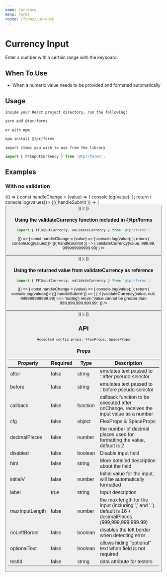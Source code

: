 ```yaml
---
name: Currency
menu: Forms
route: /forms/currency
---
```



# Currency Input

Enter a number within certain range with the keyboard.

## When To Use

- When a numeric value needs to be provided and formated automatically

## Usage

`Inside your React project directory, run the following:`

```js
yarn add @tpr/forms
```

`or with npm`

```js
npm install @tpr/forms
```

`import items you wish to use from the library`

```js
import { FFInputCurrency } from '@tpr/forms';
```

## Examples

### With no validation

<Playground>
	{() => {
		const handleChange = (value) => {
			console.log(value);
		};
		return (
			<Form onSubmit={(values) => console.log(values)}>
				{({ handleSubmit }) => (
					<form onSubmit={handleSubmit}>
						<FFInputCurrency
							name="income"
							label="Annual income"
							hint="total amount of income for last year, in GBP"
							before="£"
							inputWidth={5}
							cfg={{ my: 5 }}
							required={false}
							noLeftBorder={true}
							optionalText={false}
							callback={handleChange}
						/>
						<button
							type="submit"
							style={{ display: 'none' }}
							children="Submit"
						/>
					</form>
				)}
			</Form>
		);
	}}
</Playground>

### Using the validateCurrency function included in @tpr/forms

```js
import { FFInputCurrency, validateCurrency } from '@tpr/forms';
```

<Playground>
	{() => {
		const handleChange = (value) => {
			console.log(value);
		};
		return (
			<Form onSubmit={(values) => console.log(values)}>
				{({ handleSubmit }) => (
					<form onSubmit={handleSubmit}>
						<FFInputCurrency
							name="income"
							label="Annual income"
							hint="total amount of income for last year, in GBP"
							before="£"
							inputWidth={5}
							cfg={{ my: 5 }}
							required={false}
							noLeftBorder={true}
							optionalText={false}
							callback={handleChange}
							validate={(value) =>
								validateCurrency(value, 999.99, 999999999999.99)
							}
						/>
						<button
							type="submit"
							style={{ display: 'none' }}
							children="Submit"
						/>
					</form>
				)}
			</Form>
		);
	}}
</Playground>

### Using the returned value from validateCurrency as reference

```js
import { FFInputCurrency, validateCurrency } from '@tpr/forms';
```

<Playground>
	{() => {
		const handleChange = (value) => {
			console.log(value);
		};
		return (
			<Form onSubmit={(values) => console.log(values)}>
				{({ handleSubmit }) => (
					<form onSubmit={handleSubmit}>
						<FFInputCurrency
							name="income"
							label="Annual income"
							hint="total amount of income for last year, in GBP"
							before="£"
							inputWidth={5}
							cfg={{ my: 5 }}
							required={false}
							noLeftBorder={true}
							optionalText={false}
							callback={handleChange}
							validate={(value) => {
								if (validateCurrency(value, null, 999999999999.99) === 'tooBig')
									return 'Value cannot be greater than 999,999,999,999.99';
							}}
						/>
						<button
							type="submit"
							style={{ display: 'none' }}
							children="Submit"
						/>
					</form>
				)}
			</Form>
		);
	}}
</Playground>

## API

```
Accepted config props: FlexProps, SpaceProps
```

### Props

| Property       | Required | Type     | Description                                                                                              |
| -------------- | -------- | -------- | -------------------------------------------------------------------------------------------------------- |
| after          | false    | string   | emulates text passed to ::after pseudo-selector                                                          |
| before         | false    | string   | emulates text passed to ::before pseudo-selector                                                         |
| callback       | false    | function | callback function to be executed after onChange, receives the input value as a number                    |
| cfg            | false    | object   | FlexProps & SpaceProps                                                                                   |
| decimalPlaces  | false    | number   | the number of decimal places used for formatting the value, default is 2                                 |
| disabled       | false    | boolean  | Disable input field                                                                                      |
| hint           | false    | string   | More detailed description about the field                                                                |
| initialV       | false    | number   | Initial value for the input, will be automatically formatted                                             |
| label          | true     | string   | Input description                                                                                        |
| maxInputLength | false    | number   | the max length for the input (including ',' and '.'), default is 16 + decimalPlaces (999,999,999,999.99) |
| noLeftBorder   | false    | boolean  | disables the left border when detecting error                                                            |
| optionalText   | false    | boolean  | allows hiding "optional" text when field is not required                                                 |
| testId         | false    | string   | data attribute for testers                                                                               |
